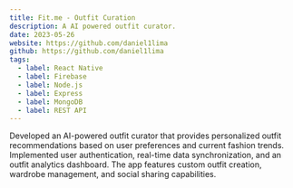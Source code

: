 ```yaml
---
title: Fit.me - Outfit Curation
description: A AI powered outfit curator.
date: 2023-05-26
website: https://github.com/daniel1lima
github: https://github.com/daniel1lima
tags:
  - label: React Native
  - label: Firebase
  - label: Node.js
  - label: Express
  - label: MongoDB
  - label: REST API
---
```


Developed an AI-powered outfit curator that provides personalized outfit recommendations based on user preferences and current fashion trends. Implemented user authentication, real-time data synchronization, and an outfit analytics dashboard. The app features custom outfit creation, wardrobe management, and social sharing capabilities.